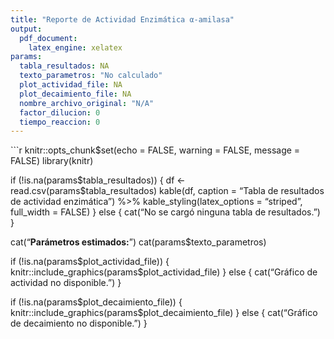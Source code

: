 ```yaml
---
title: "Reporte de Actividad Enzimática α-amilasa"
output: 
  pdf_document:
    latex_engine: xelatex
params:
  tabla_resultados: NA
  texto_parametros: "No calculado"
  plot_actividad_file: NA
  plot_decaimiento_file: NA
  nombre_archivo_original: "N/A"
  factor_dilucion: 0
  tiempo_reaccion: 0
---
```


```r
knitr::opts_chunk$set(echo = FALSE, warning = FALSE, message = FALSE)
library(knitr) 



if (!is.na(params$tabla_resultados)) {
  df <- read.csv(params$tabla_resultados)
  kable(df, caption = "Tabla de resultados de actividad enzimática") %>%
    kable_styling(latex_options = "striped", full_width = FALSE)
} else {
  cat("No se cargó ninguna tabla de resultados.")
}





cat("**Parámetros estimados:**\n\n")
cat(params$texto_parametros)



if (!is.na(params$plot_actividad_file)) {
  knitr::include_graphics(params$plot_actividad_file)
} else {
  cat("Gráfico de actividad no disponible.")
}



if (!is.na(params$plot_decaimiento_file)) {
  knitr::include_graphics(params$plot_decaimiento_file)
} else {
  cat("Gráfico de decaimiento no disponible.")
}






















